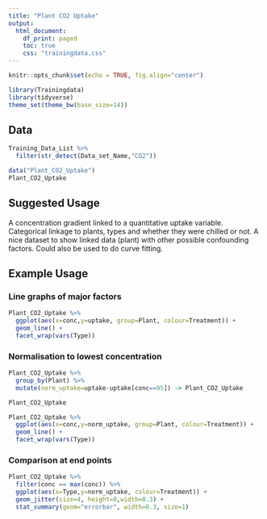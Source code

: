 ```yaml
---
title: "Plant CO2 Uptake"
output:
  html_document:
    df_print: paged
    toc: true
    css: "trainingdata.css"
---
```


```r
knitr::opts_chunk$set(echo = TRUE, fig.align="center")
```


```r
library(Trainingdata)
library(tidyverse)
theme_set(theme_bw(base_size=14))
```

Data
----
```r
Training_Data_List %>%
  filter(str_detect(Data_set_Name,"CO2"))
```


```r
data("Plant_CO2_Uptake")
Plant_CO2_Uptake
```

Suggested Usage
---------------
A concentration gradient linked to a quantitative uptake variable.  Categorical linkage to plants, types and whether they were chilled or not.  A nice dataset to show linked data (plant) with other possible confounding factors.  Could also be used to do curve fitting.




Example Usage
-------------

### Line graphs of major factors
```r
Plant_CO2_Uptake %>%
  ggplot(aes(x=conc,y=uptake, group=Plant, colour=Treatment)) +
  geom_line() +
  facet_wrap(vars(Type))
```

### Normalisation to lowest concentration

```r
Plant_CO2_Uptake %>%
  group_by(Plant) %>%
  mutate(norm_uptake=uptake-uptake[conc==95]) -> Plant_CO2_Uptake

Plant_CO2_Uptake
```
```r
Plant_CO2_Uptake %>%
  ggplot(aes(x=conc,y=norm_uptake, group=Plant, colour=Treatment)) +
  geom_line() +
  facet_wrap(vars(Type))
```

### Comparison at end points

```r
Plant_CO2_Uptake %>%
  filter(conc == max(conc)) %>%
  ggplot(aes(x=Type,y=norm_uptake, colour=Treatment)) +
  geom_jitter(size=4, height=0,width=0.3) +
  stat_summary(geom="errorbar", width=0.3, size=1)
```


